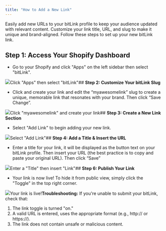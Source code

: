 ```yaml
---
title: "How to Add a New Link"
---
```


Easily add new URLs to your bitLink profile to keep your audience updated with relevant content. Customize your link title, URL, and slug to make it unique and brand-aligned. Follow these steps to set up your new bitLink link.

## **Step 1: Access Your Shopify Dashboard**

* Go to your Shopify and click "Apps" on the left sidebar then select "bitLink".  


![](https://cdn.prod.website-files.com/659655f5b20d395a5c69efcf/66ea70e132c66135089621f0_AD_4nXfC2J9zRHL-zxX20rnZRCvh3E-Eo4i5G-pDsclRsMjEmK6Vx8o1utWDG-WCMVKv8yc-ZHnfSw_-YiqqVh2nrDN3-dG29WfcwI88JjWpgDVP_GVoAPV0iQpeCRMFIM6fDnQquZNSHyIJA3iTZ870R07YGhuw.png)Click "Apps" then select "bitLink"## **Step 2: Customize Your bitLink Slug**

* Click and create your link and edit the “myawesomelink” slug to create a unique, memorable link that resonates with your brand. Then click “Save Change”.  


![](https://cdn.prod.website-files.com/659655f5b20d395a5c69efcf/66ea70e2d1073e3978863f19_AD_4nXcCuhT_xqBTPXji4_al83UOKcqJnOUw1gegG3cnWaz7AsaQLbLYNn7xZwIM01DxzTv1pFln0iQISZHW_BHT-z2caoLcG-bVXv1-M596cGmbndzkdKAsYPkHnJ2j3SZNBI2CaLt3g13-80f9d7W4VZ8ZG2M4.png)Click "myawesomelink" and create your link## **Step 3: Create a New Link Section**

* Select "Add Link" to begin adding your new link.  


![](https://cdn.prod.website-files.com/659655f5b20d395a5c69efcf/66ea70e2f410c71588bd8fe1_AD_4nXfoWpZfFm9j9w0ziRvrCYkLxD9Xvh_9rphxMRuCqVjA0_U_nRCIEbCBfIV4Go0ncOjroUnWr8sztu9h_Hmo5pnPPGVxW5QirldPg8bjTUlKluQV0awlB1vkVfO-dFobG0zLt0rs7is_lKblj9AKXqtel_E.png)Select "Add Link"## **Step 4: Add a Title & Insert the URL**

* Enter a title for your link, it will be displayed as the button text on your bitLink profile. Then insert your URL (the best practice is to copy and paste your original URL). Then click “Save”  


![](https://cdn.prod.website-files.com/659655f5b20d395a5c69efcf/66ea70e1489cc0a4a6f0143f_AD_4nXfnRDCHjnpktLZnbGk9AjkmnXdRaOiw59DbTHtDDrnsOIfMtTZAcforX34SKLM4abssoYkG85za6Rn14eEFQv8AqZ1CqUvuAvveSQLzat6tqu_vQAy2jbzEXS_RaqkdO7xS7VoQ0N8rFYM5MLdW2EFBV3W6.png)Enter a "Title" then insert "Link"## **Step 6: Publish Your Link**

* Your link is now live! To hide it from public view, simply click the "Toggle" in the top right corner.  


![](https://cdn.prod.website-files.com/659655f5b20d395a5c69efcf/66ea70e1df8e16c3e911478e_AD_4nXdLI9SQ0LBTN6kOl8DOQwsSSDS6512Y5gqV-s2eh2RtJc6JnQfpG0o8gB4RI1ihYnlmKAj9GJjWSKIptjJucJkPHg-bKF-tITTGYmpt3d-T1CS1qPZ_l8RIneHYrYUqew61GKTcavErcif9vET8Av3wQGs.png)Your link is live!**Troubleshooting:** If you're unable to submit your bitLink, check that:

1. The link toggle is turned "on."  
2. A valid URL is entered, uses the appropriate format (e.g., http:// or https://).  
3. The link does not contain unsafe or malicious content.
